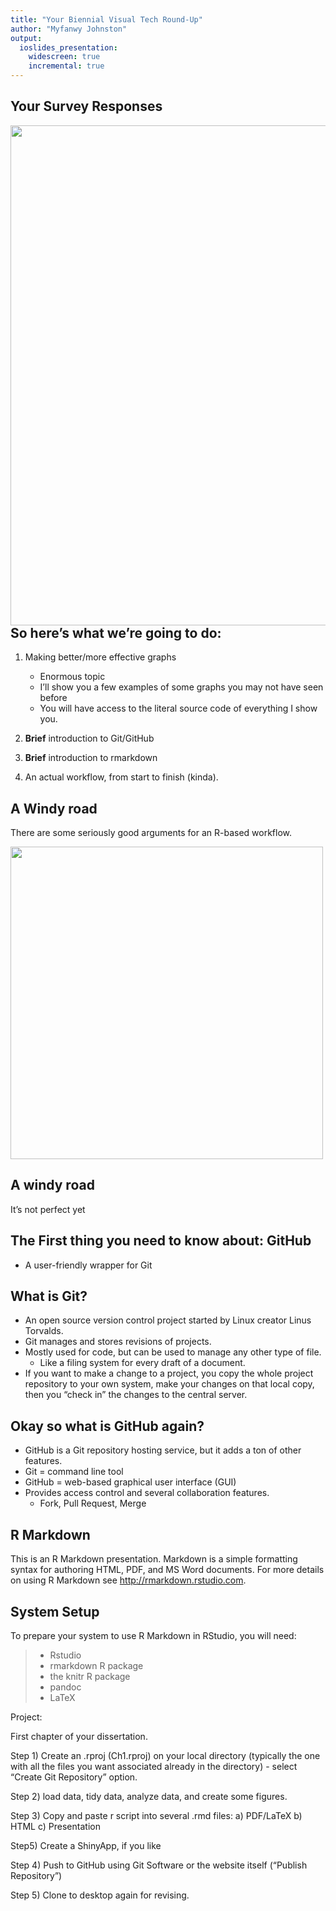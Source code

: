 ```yaml
---
title: "Your Biennial Visual Tech Round-Up"
author: "Myfanwy Johnston"
output: 
  ioslides_presentation:
    widescreen: true
    incremental: true
---
```

## Your Survey Responses

<img src = "http://i.imgur.com/qM4s4rC.jpg" height=800 align="right">

## So here's what we're going to do:

 1) Making better/more effective graphs
      - Enormous topic
      - I'll show you a few examples of some graphs you may not have seen before
      - You will have access to the literal source code of everything I show you.

 2) **Brief** introduction to Git/GitHub


 3) **Brief** introduction to rmarkdown

 4) An actual workflow, from start to finish (kinda).


## A Windy road
<div align="right">There are some seriously good arguments for an R-based workflow. </div>
<img src="C:\\Users\\Myfanwy\\Dropbox\\Course_Materials\\ABGGStudentConference2015\\images\rhelp.JPG" height=500 aligh="left">

## A windy road

It's not perfect yet




## The First thing you need to know about: GitHub

* A user-friendly wrapper for Git

## What is Git?

* An open source version control project started by Linux creator Linus Torvalds.
* Git manages and stores revisions of projects.
* Mostly used for code, but can be used to manage any other type of file.
    - Like a filing system for every draft of a document.
* If you want to make a change to a project, you copy the whole project repository to your own system,
  make your changes on that local copy, then you "check in" the changes to the central server.
  
## Okay so what is GitHub again?

* GitHub is a Git repository hosting service, but it adds a ton of other features.
* Git = command line tool
* GitHub = web-based graphical user interface (GUI)
* Provides access control and several collaboration features.
    - Fork, Pull Request, Merge


## R Markdown

This is an R Markdown presentation. Markdown is a simple formatting syntax for authoring HTML, PDF, and MS Word documents. For more details on using R Markdown see <http://rmarkdown.rstudio.com>.

## System Setup

To prepare your system to use R Markdown in RStudio, you will need:

 >- Rstudio
  >- rmarkdown R package
  >- the knitr R package
  >- pandoc
 >- LaTeX

Project:

First chapter of your dissertation.

Step 1) Create an .rproj (Ch1.rproj) on your local directory (typically the one with all the files you want associated already in the directory)
 - select "Create Git Repository" option.

Step 2) load data, tidy data, analyze data, and create some figures.

Step 3) Copy and paste r script into several .rmd files:
  	a) PDF/LaTeX
		b) HTML
		c) Presentation

Step5) Create a ShinyApp, if you like

Step 4) Push to GitHub using Git Software or the website itself ("Publish Repository")

Step 5) Clone to desktop again for revising.

